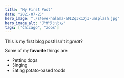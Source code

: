 ```yaml
---
title: "My First Post"
date: "2021-07-23"
hero_image: "./steve-halama-aQIZq3x1QjI-unsplash.jpg"
hero_image_alt: "アザラシたち"
tags: ["Chicago", "zoos"]
---
```


This is my first blog post! Isn't it _great_?

Some of my **favorite** things are:

- Petting dogs
- Singing
- Eating potato-based foods
